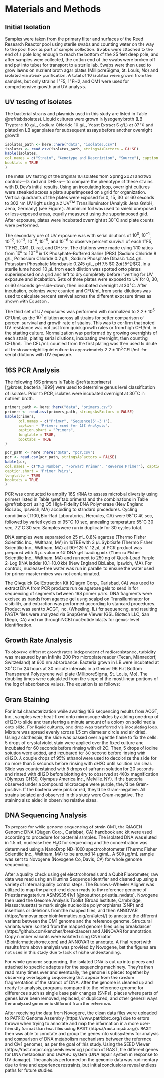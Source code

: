 <!--
This is for including Chapter 1.  Notice that it's also good practice to name your chunk.  This will help you debug potential issues as you knit.  The chunk above is called intro and the one below is called chapter1.  Feel free to change the name of the Rmd file as you wish, but don't forget to change it here from chap1.Rmd. 
-->

<!--
The {#rmd-basics} text after the chapter declaration will allow us to link throughout the document back to the beginning of Chapter 1.  These labels will automatically be generated (if not specified) by changing the spaces to hyphens and capital letters to lowercase.  Look for the reference to this label at the beginning of Chapter 2.
-->

# Materials and Methods {#mat-met}

## Initial Isolation
Samples were taken from the primary filter and surfaces of the Reed Research Reactor pool using sterile swabs and counting water on the way to the pool floor as part of sample collection. Swabs were attached to the end of a pole long enough to reach the bottom of the 25 feet deep pole, and after samples were collected, the cotton end of the swabs were broken off and put into tubes for transport to a sterile lab. Swabs were then used to grow lawns on nutrient broth agar plates (MilliporeSigma, St. Louis, Mo) and isolated via streak purification. A total of 10 isolates were grown from the samples, but only strains 1$^{\circ}$F5, 1$^{\circ}$FH2, and CM1 were used for comprehensive growth and UV analysis.

## UV testing of isolates

The bacterial strains and plasmids used in this study are listed in Table \@ref(tab:isolates). Liquid cultures were grown in lysogeny broth (LB: Tryptone 10 g/L, Sodium Chloride 10 g/L, Yeast Extract 5 g/L) at 37$^{\circ}$C and plated on LB agar plates for subsequent assays before another overnight growth.  

<!-- Table: Isolates of focus in this study -->
```r
isolates_path <- here::here("data", "isolates.csv")
isolates <- read.csv(isolates_path, stringsAsFactors = FALSE)
kable(isolates,
col.names = c("Strain", "Genotype and Description", "Source"), caption = "Isolates of focus in this study", caption.short = "Isolates of Focus", longtable = TRUE,
booktabs = TRUE
)
```

The initial UV testing of the original 10 isolates from Spring 2021 and two controls—D. rad and DH5-$\alpha$— to compare the phenotype of these strains with D. Dev’s initial results. Using an inoculating loop, overnight cultures were streaked across a plate superimposed on a grid for organization. Vertical quadrants of the plates were exposed for 0, 15, 30, or 60 seconds to 302 nm UV light using a 2 UV$^{\text{TM}}$ Transilluminator (Analytik Jena GmbH, Jena, Germany) (see Figure \ref{fig:StreakUV}).  Aluminum foil was used to shield unexposed or less-exposed areas, equally measured using the superimposed grid. After exposure, plates were incubated overnight at 30$^{\circ}$C and plate counts were performed. 

\begin{figure}[h]
\centering
\includegraphics[width=\textwidth]{figure/StreakUV.png}
\caption[Streak UV]{Examples of how UV exposures were performed on plate streaks. For the 60 second streak, aluminum foil would cover up to the line between 60 and 30 seconds, and after 30 seconds, the aluminum foil would then move to cover the 15 and 0 second areas. After 15 seconds of exposing both the 60 and 30 second areas, the foil would again move to conceal only the 0 second area. After another 15 seconds, the exposure is complete so that each area receives the indicated time of exposure to UV. Note that several of these strains are not analyzed later in the study due to their lack of UV resistance.}
\label{fig:StreakUV}
\end{figure}

The secondary use of UV exposure was with serial dilutions of $10^0$, $10^{-1}$, $10^{-2}$, $10^{-3}$, $10^{-4}$, $10^{-5}$, and $10^{-6}$ to observe percent survival of each 1$^{\circ}$F5, 1$^{\circ}$FH2, CM1, D. rad, and DH5-$\alpha$. The dilutions were made using 1:10 ratios from $10^0$ to $10^{-5}$ in 1X Phosphate-Buffered Saline (PBS) (Sodium Chloride 8 g/L, Potassium Chloride 0.2 g/L, Sodium Phosphate Dibasic 1.44 g/L, Potassium Phosphate Monobasic 0.245 g/L, pH 7.5 $\pm$0.2 at 25$^{\circ}$C). In a sterile fume hood, 10 $\mu$L from each dilution was spotted onto plates superimposed on a grid and left to dry completely before inverting for UV exposure and incubation. Sets of three plates were exposed to UV for 0, 30, or 60 seconds gel-side-down, then incubated overnight at 30$^{\circ}$C. After incubation, colonies were counted and CFU/mL from serial dilutions was used to calculate percent survival across the different exposure times as shown with Equation \ref{eq:psurvival}. 

\begin{align*}
  \text{Percent Survival} = \frac{\text{60 sec CFU/mL}}{\text{0 sec CFU/mL}} * 100% 
  (\#eq:psurvival)
\end{align*}

The third set of UV exposures was performed with normalized to $2.2*10^5$ CFU/mL as the $10^0$ dilution across all strains for better comparison of percent survival and growth rate of strains. This was to confirm that noted UV resistance was not just from quick growth rates or from high CFU/mL in the starting culture. Normalization was performed by growing overnights of each strain, plating serial dilutions, incubating overnight, then counting CFU/mL. The CFU/mL counted from the first plating was then used to dilute all fresh overnight liquid culture to approximately $2.2*10^5$ CFU/mL for serial dilutions with UV exposure. 

## 16S PCR Analysis

The following 16S primers in Table \@ref(tab:primers) [@kroes_bacterial_1999] were used to determine genus level classification of isolates. Prior to PCR, isolates were incubated overnight at 30$^{\circ}$C in nutrient broth.
```r
primers_path <- here::here("data", "primers.csv")
primers <- read.csv(primers_path, stringsAsFactors = FALSE)
kable(primers,
      col.names = c("Primer", "Sequence(5'-3')"), 
      caption = "Primers used for 16S Analysis", 
      caption.short = "Primers", 
      longtable = TRUE,
      booktabs = TRUE
)
```

```r
pcr_path <- here::here("data", "pcr.csv")
pcr <- read.csv(pcr_path, stringsAsFactors = FALSE)
kable(pcr,
col.names = c("Mix Number", "Forward Primer", "Reverse Primer"), caption = "Primers Pairs for PCR", 
caption.short = "Primer Pairs", 
longtable = TRUE,
booktabs = TRUE
)
```

PCR was conducted to amplify 16S rRNA to assess microbial diversity using primers listed in Table \@ref(tab:primers) and the combinations in Table \@ref(tab:pcr) using Q5 High-Fidelity DNA Polymerase (New England BioLabs, Ipswich, MA) according to standard procedures. Cycling conditions (T100, Bio-Rad Laboratories, Hercules, CA) were 98$^{\circ}$C 40 sec, followed by varied cycles of 95$^{\circ}$C 10 sec, annealing temperature 55$^{\circ}$C 30 sec, 72$^{\circ}$C 30 sec. Samples were run in duplicate for 30 cycles total. 

DNA samples were separated on 25 mL 0.8% agarose (Thermo Fisher Scientific Inc., Waltham, MA) in 1xTBE with 3 $\mu$L SybrSafe (Thermo Fisher Scientific Inc., Waltham, MA) at 90-120 V. 12 $\mu$L of PCR product was prepared with 3 $\mu$L volume 6X DNA gel loading mix (Thermo Fisher Scientific Inc., Waltham, MA) and run next to 250 ng of Quick-Load Purple 2-Log DNA ladder (0.1-10.0 kb) (New England BioLabs, Ipswich, MA). For controls, nuclease-free water was run in parallel to ensure the water used for primer master mixes was not contaminated. 

The QIAquick Gel Extraction Kit (Qiagen Corp., Carlsbad, CA) was used to extract DNA from PCR products run on agarose gels to send in for sequencing of segments between 16S primer pairs. DNA fragments were excised as bands from agarose gel using scalpel on Transilluminator for visibility, and extraction was performed according to standard procedures. Product was sent to ACGT, Inc. (Wheeling, IL) for sequencing, and resulting FASTA files were analyzed via SnapGene Viewer (GSL Biotech LLC, San Diego, CA) and run through NCBI nucleotide blasts for genus-level identification.

## Growth Rate Analysis  

To observe different growth rates independent of radioresistance, turbidity was measured by an Infinite 200 Pro microplate reader (Tecan, Männedorf, Switzerland) at 600 nm absorbance. Bacteria grown in LB were incubated at 30$^{\circ}$C for 24 hours at 30 minute intervals in a Greiner 96 Flat Bottom Transparent Polystyrene well plate (MilliporeSigma, St. Louis, Mo). The doubling times were calculated from the slope of the most linear portions of the log of absorbance values. The equation is as follows:

\begin{align*}
  \text{Doubling Time} = 0.301 * \frac{1}{\text{slope(sec)}} * \frac{60\text{sec}}{1 \text{min}} * \frac{60\text{min}}{1\text{hour}}
  (\#eq:doubling)
\end{align*}

## Gram Staining

For inital characterization while awaiting 16S sequencing results from ACGT, Inc., samples were heat-fixed onto microscope slides by adding one drop of dH2O to slide and transferring a minute amount of a colony on solid media onto slide. For liquid cultures, one drop was transferred via inoculating loop. Mixture was spread evenly across 1.5 cm diameter circle and air dried. Using a clothespin, the slide was passed over a gentle flame to fix the cells. 5 drops of crystal violet stain were applied over the fixed culture and incubated for 60 seconds before rinsing with dH2O. Then, 5 drops of iodine solution were added, and incubated for 30 second before rinsing with dH2O. A couple drops of 95% ethanol were used to decolorize the slide for no more than 5 seconds before rinsing with dH2O until solution ran clear. Slide was counterstained with 5 drops of safranin solution for 20 seconds and rinsed with dH2O before blotting dry to observed at 400x magnification (Olympus CH30, Olympus America Inc., Melville, NY). If the bacteria observed under a compound microscope were purple, they'd be Gram-positive. If the bacteria were pink or red, they'd be Gram-negative. All strains isolated and observed in this study were Gram-negative. The staining also aided in observing relative sizes. 

## DNA Sequencing Analysis
To prepare for while genome sequencing of strain CM1, the QIAGEN Genomic DNA (Qiagen Corp., Carlsbad, CA) handbook and kit were used according to procedure for bacterial samples. The isolated DNA was eluted in 1.5 mL nuclease free H$_2$O for sequencing and the concentration was determined using a NanoDrop ND-1000 spectrophotometer (Thermo Fisher Scientific Inc., Waltham, MA) to be around 14 $\mu$g/mL. A 500 $\mu$g/mL sample was sent to Novogene (Novogene Co, Davis, CA) for whole genome sequencing. 

After a quality check using gel electrophoresis and a Qubit Fluorometer, raw data was read using an Illumina Sequence Identifier and cleaned up using a variety of internal quality control steps. The Burrows-Wheeler Aligner was utilized to map the paired-end clean reads to the reference genome of Priestia megaterium ASM993541v1 [@noauthor_priestia_nodate]. Novogene then used the Genome Analysis Toolkit (Broad Institute, Cambridge, Massachusetts) to mark single nucleotide polymorphisms (SNP) and insertions or deletions from the mapped files, and then ANNOVAR (https://annovar.openbioinformatics.org/en/latest/) to annotate the different variants between the CM1 genome and the reference genome. Structural variants were isolated from the mapped genome files using breakdancer (https://github.com/kenchen/breakdancer) and ANNOVAR for annotation. Copy number variants were isolated using CNVnator (Bioinformaticshome.com) and ANNOVAR to annotate. A final report with results from above analysis was provided by Novogene, but the figures are not used in this study due to lack of niche understanding. 

For whole genome sequencing, the isolated DNA is cut up into pieces and attached to specific adapters for the sequencing machinery. They're then read many times over and eventually, the genome is pieced together by observing overlapping sequencing that appear from the random fragmentation of the strands of DNA. After the genome is cleaned up and ready for analysis, programs compare it to the reference genome for differences such as single base pair changes (SNPs), places where parts of genes have been removed, replaced, or duplicated, and other general ways the analyzed genome is different from the reference. 

After receiving the data from Novogene, the clean data files were uploaded to PATRIC Genome Assembly (https://www.patricbrc.org/) due to errors thrown when trying to annotate and map the information in a more user-friendly format than text files using RAST (https://rast.nmpdr.org/). RAST then was able to annotate and group the genes into subsystems for analysis and comparison of DNA metabolism mechanisms between the reference and CM1 genomes, as per the goal of this study. Using the SEED Viewer (https://rast.nmpdr.org/seedviewer.cgi) portion of RAST, the different genes for DNA metabolism and UvrABC system (DNA repair system in response to UV damage). The analysis performed on the genomic data was rudimentary due to time and experience restraints, but initial conclusions reveal endless paths for future studies. 
